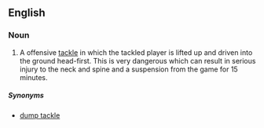 ==English==
{{wikipedia}}

===Noun===                                   
{{en-noun|sg=[[spear]] [[tackle]]}}
# {{rugby}} A offensive [[tackle]] in which the tackled player is lifted up and driven into the ground head-first.  This is very dangerous which can result in serious injury to the neck and spine and a suspension from the game for 15 minutes.

=====Synonyms=====
* [[dump tackle]]